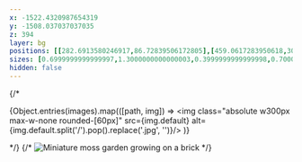```yaml
---
x: -1522.4320987654319
y: -1508.037037037035
z: 394
layer: bg
positions: [[282.6913580246917,86.72839506172805],[459.0617283950618,309.7283950617285],[312.98765432098725,361.925925925924],[543.9753086419755,29.283950617283978],[816.1358024691361,92.45679012345695],[184.39506172839555,586.9135802469141],[955.691358024693,387.1234567901233],[529.9382716049386,769.7777777777787],[86.7654320987654,370.0246913580247],[838.8148148148141,682.4691358024678]]
sizes: [0.6999999999999997,1.3000000000000003,0.3999999999999998,0.7000000000000001,0.8999999999999997,1,0.7999999999999997,0.8,0.5999999999999998,0.8]
hidden: false
---
```



<Composition positions={frontmatter.positions} images={images} sizes={frontmatter.sizes}/>

{/* <div>
{Object.entries(images).map(([path, img]) =>
  <img class="absolute w300px max-w-none rounded-[60px]" src={img.default} alt={img.default.split('/').pop().replace('.jpg', '')}/>
)}
</div> */}
{/* <img
  class="w-500px max-w-none rounded-xl"
  src={miniGarden}
  alt="Miniature moss garden growing on a brick"
/> */}